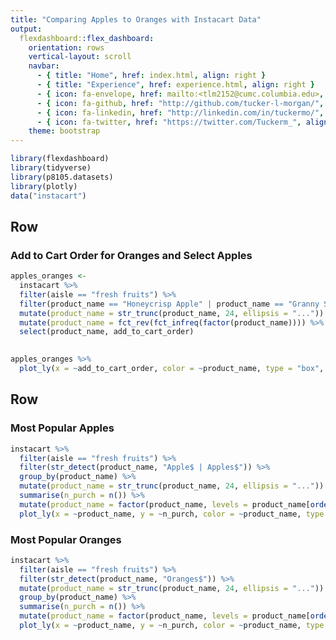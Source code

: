 ```yaml
---
title: "Comparing Apples to Oranges with Instacart Data"
output: 
  flexdashboard::flex_dashboard:
    orientation: rows
    vertical-layout: scroll
    navbar:
      - { title: "Home", href: index.html, align: right }
      - { title: "Experience", href: experience.html, align: right }
      - { icon: fa-envelope, href: mailto:<tlm2152@cumc.columbia.edu>, align: right }
      - { icon: fa-github, href: "http://github.com/tucker-l-morgan/", align: right }
      - { icon: fa-linkedin, href: "http://linkedin.com/in/tuckermo/", align: right }
      - { icon: fa-twitter, href: "https://twitter.com/Tuckerm_", align: right }
    theme: bootstrap
---
```


```r
library(flexdashboard)
library(tidyverse)
library(p8105.datasets)
library(plotly)
data("instacart")
```

Row
-----------------------------------------------------------------------

### Add to Cart Order for Oranges and Select Apples

```r
apples_oranges <- 
  instacart %>% 
  filter(aisle == "fresh fruits") %>% 
  filter(product_name == "Honeycrisp Apple" | product_name == "Granny Smith Apples" | str_detect(product_name, "Oranges$")) %>% 
  mutate(product_name = str_trunc(product_name, 24, ellipsis = "...")) %>% 
  mutate(product_name = fct_rev(fct_infreq(factor(product_name)))) %>% 
  select(product_name, add_to_cart_order)
  

apples_oranges %>% 
  plot_ly(x = ~add_to_cart_order, color = ~product_name, type = "box", colors = "viridis")
```

Row {.tabset .tabset-fade}
-----------------------------------------------------------------------

### Most Popular Apples

```r
instacart %>% 
  filter(aisle == "fresh fruits") %>% 
  filter(str_detect(product_name, "Apple$ | Apples$")) %>% 
  group_by(product_name) %>% 
  mutate(product_name = str_trunc(product_name, 24, ellipsis = "...")) %>% 
  summarise(n_purch = n()) %>% 
  mutate(product_name = factor(product_name, levels = product_name[order(n_purch, decreasing = TRUE)])) %>% 
  plot_ly(x = ~product_name, y = ~n_purch, color = ~product_name, type = "bar", colors = "viridis")
```

### Most Popular Oranges

```r
instacart %>% 
  filter(aisle == "fresh fruits") %>% 
  filter(str_detect(product_name, "Oranges$")) %>% 
  mutate(product_name = str_trunc(product_name, 24, ellipsis = "...")) %>% 
  group_by(product_name) %>% 
  summarise(n_purch = n()) %>% 
  mutate(product_name = factor(product_name, levels = product_name[order(n_purch, decreasing = TRUE)])) %>% 
  plot_ly(x = ~product_name, y = ~n_purch, color = ~product_name, type = "bar", colors = "viridis")
```

